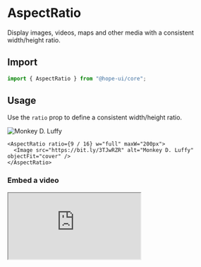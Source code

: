 

# AspectRatio

Display images, videos, maps and other media with a consistent width/height ratio.

## Import

```ts
import { AspectRatio } from "@hope-ui/core";
```

## Usage

Use the `ratio` prop to define a consistent width/height ratio.

<Preview isCentered>
  <AspectRatio ratio={9 / 16} w="full" maxW="200px">
    <Image src="https://bit.ly/3TJwRZR" alt="Monkey D. Luffy" objectFit="cover" />
  </AspectRatio>
</Preview>

```tsx
<AspectRatio ratio={9 / 16} w="full" maxW="200px">
  <Image src="https://bit.ly/3TJwRZR" alt="Monkey D. Luffy" objectFit="cover" />
</AspectRatio>
```

### Embed a video

<Preview isCentered>
  <AspectRatio ratio={1} w="full" maxW="560px">
    <iframe
      title="one piece opening 1"
      src="https://www.youtube.com/embed/HRaoYuRKBaA"
      allowfullscreen
    />
  </AspectRatio>
</Preview>

```tsx
// This video will have equal sides
<AspectRatio ratio={1} w="full" maxW="560px">
  <iframe
    title="one piece opening 1"
    src="https://www.youtube.com/embed/HRaoYuRKBaA"
    allowfullscreen
  />
</AspectRatio>
```

### Embed a map

<Preview isCentered>
  <AspectRatio ratio={16 / 9} w="full">
    <iframe title="Yosemite National Park" src="https://bit.ly/3KKbOm9" />
  </AspectRatio>
</Preview>

```tsx
<AspectRatio ratio={16 / 9} w="full">
  <iframe title="Yosemite National Park" src="https://bit.ly/3KKbOm9" />
</AspectRatio>
```

## Props

| Name  | Type                      | Description                                  | Default value |
| ----- | ------------------------- | -------------------------------------------- | ------------- |
| ratio | `ResponsiveValue<number>` | The aspect ratio of the Box (ex: 16/9, 4/3). | 4/3           |
